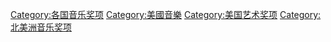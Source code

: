 [[Category:各国音乐奖项|Category:各国音乐奖项]]
[[Category:美國音樂|Category:美國音樂]]
[[Category:美国艺术奖项|Category:美国艺术奖项]]
[[Category:北美洲音乐奖项|Category:北美洲音乐奖项]]